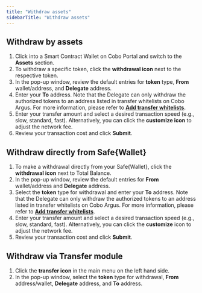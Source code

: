 ```yaml
---
title: "Withdraw assets"
sidebarTitle: "Withdraw assets"
---
```


## Withdraw by assets

1. Click into a Smart Contract Wallet on Cobo Portal and switch to the **Assets** section.
2. To withdraw a specific token, click the **withdrawal icon** next to the respective token.
3. In the pop-up window, review the default entries for **token** type, **From** wallet/address, and **Delegate** address.
4. Enter your **To** address. Note that the Delegate can only withdraw the authorized tokens to an address listed in transfer whitelists on Cobo Argus. For more information, please refer to [**Add transfer whitelists**](/en/portal/smart-contract-wallets/transfer-whitelists).
5. Enter your transfer amount and select a desired transaction speed (e.g., slow, standard, fast). Alternatively, you can click the **customize icon** to adjust the network fee.
6. Review your transaction cost and click **Submit**.

## Withdraw directly from Safe&#123;Wallet&#125;
1. To make a withdrawal directly from your Safe&#123;Wallet&#125;, click the **withdrawal icon** next to Total Balance.
2. In the pop-up window, review the default entries for **From** wallet/address and **Delegate** address.
3. Select the **token** type for withdrawal and enter your **To** address. Note that the Delegate can only withdraw the authorized tokens to an address listed in transfer whitelists on Cobo Argus. For more information, please refer to [**Add transfer whitelists**](/en/portal/smart-contract-wallets/transfer-whitelists).
4. Enter your transfer amount and select a desired transaction speed (e.g., slow, standard, fast). Alternatively, you can click the **customize** icon to adjust the network fee.
5. Review your transaction cost and click **Submit**.

## Withdraw via Transfer module
1. Click the **transfer icon** in the main menu on the left hand side.
2. In the pop-up window, select the **token** type for withdrawal, **From** address/wallet, **Delegate** address, and **To** address.
